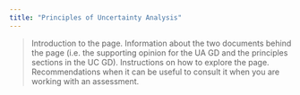 ```yaml
---
title: "Principles of Uncertainty Analysis"
---
```


>Introduction to the page. Information about the two documents behind the page (i.e. the supporting opinion for the UA GD and the principles sections in the UC GD). Instructions on how to explore the page. Recommendations when it can be useful to consult it when you are working with an assessment. 
